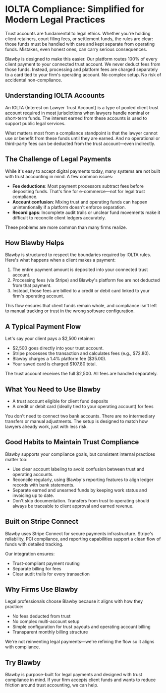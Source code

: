 # IOLTA Compliance: Simplified for Modern Legal Practices

Trust accounts are fundamental to legal ethics. Whether you're holding client retainers, court filing fees, or settlement funds, the rules are clear: those funds must be handled with care and kept separate from operating funds. Mistakes, even honest ones, can carry serious consequences.

Blawby is designed to make this easier. Our platform routes 100% of every client payment to your connected trust account. We never deduct fees from those funds. Instead, processing and platform fees are charged separately to a card tied to your firm's operating account. No complex setup. No risk of accidental non-compliance.

## Understanding IOLTA Accounts

An IOLTA (Interest on Lawyer Trust Account) is a type of pooled client trust account required in most jurisdictions when lawyers handle nominal or short-term funds. The interest earned from these accounts is used to support public legal services.

What matters most from a compliance standpoint is that the lawyer cannot use or benefit from these funds until they are earned. And no operational or third-party fees can be deducted from the trust account—even indirectly.

## The Challenge of Legal Payments

While it's easy to accept digital payments today, many systems are not built with trust accounting in mind. A few common issues:

- **Fee deductions**: Most payment processors subtract fees before depositing funds. That's fine for e-commerce—not for legal trust compliance.
- **Account confusion**: Mixing trust and operating funds can happen unintentionally if a platform doesn't enforce separation.
- **Record gaps**: Incomplete audit trails or unclear fund movements make it difficult to reconcile client ledgers accurately.

These problems are more common than many firms realize.

## How Blawby Helps

Blawby is structured to respect the boundaries required by IOLTA rules. Here's what happens when a client makes a payment:

1. The entire payment amount is deposited into your connected trust account.
2. Processing fees (via Stripe) and Blawby's platform fee are not deducted from that payment.
3. Instead, those fees are billed to a credit or debit card linked to your firm's operating account.

This flow ensures that client funds remain whole, and compliance isn't left to manual tracking or trust in the wrong software configuration.

## A Typical Payment Flow

Let's say your client pays a $2,500 retainer:
- $2,500 goes directly into your trust account.
- Stripe processes the transaction and calculates fees (e.g., $72.80).
- Blawby charges a 1.4% platform fee ($35.00).
- Your saved card is charged $107.80 total.

The trust account receives the full $2,500. All fees are handled separately.

## What You Need to Use Blawby

- A trust account eligible for client fund deposits
- A credit or debit card (ideally tied to your operating account) for fees

You don't need to connect two bank accounts. There are no intermediary transfers or manual adjustments. The setup is designed to match how lawyers already work, just with less risk.

## Good Habits to Maintain Trust Compliance

Blawby supports your compliance goals, but consistent internal practices matter too:

- Use clear account labeling to avoid confusion between trust and operating accounts.
- Reconcile regularly, using Blawby's reporting features to align ledger records with bank statements.
- Separate earned and unearned funds by keeping work status and invoicing up to date.
- Don't skip documentation. Transfers from trust to operating should always be traceable to client approval and earned revenue.

## Built on Stripe Connect

Blawby uses Stripe Connect for secure payments infrastructure. Stripe's reliability, PCI compliance, and reporting capabilities support a clean flow of funds with detailed tracking.

Our integration ensures:
- Trust-compliant payment routing
- Separate billing for fees
- Clear audit trails for every transaction

## Why Firms Use Blawby

Legal professionals choose Blawby because it aligns with how they practice:
- No fees deducted from trust
- No complex multi-account setup
- Simple configuration for trust payouts and operating account billing
- Transparent monthly billing structure

We're not reinventing legal payments—we're refining the flow so it aligns with compliance.

## Try Blawby

Blawby is purpose-built for legal payments and designed with trust compliance in mind. If your firm accepts client funds and wants to reduce friction around trust accounting, we can help. 